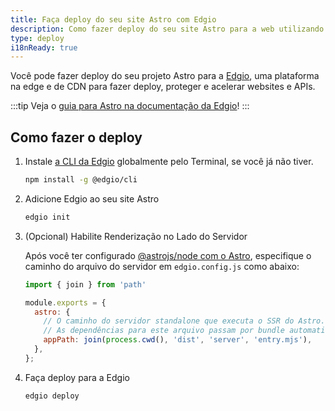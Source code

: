 ```yaml
---
title: Faça deploy do seu site Astro com Edgio
description: Como fazer deploy do seu site Astro para a web utilizando Edgio.
type: deploy
i18nReady: true
---
```


Você pode fazer deploy do seu projeto Astro para a [Edgio](https://www.edg.io/), uma plataforma na edge e de CDN para fazer deploy, proteger e acelerar websites e APIs.

:::tip
Veja o [guia para Astro na documentação da Edgio](https://docs.edg.io/guides/astro)!
:::

## Como fazer o deploy

1. Instale [a CLI da Edgio](https://docs.edg.io/guides/cli) globalmente pelo Terminal, se você já não tiver.

    ```bash
    npm install -g @edgio/cli
    ```

2. Adicione Edgio ao seu site Astro

    ```bash
    edgio init
    ```

3. (Opcional) Habilite Renderização no Lado do Servidor

    Após você ter configurado [@astrojs/node com o Astro](/pt-br/guides/integrations-guide/node/), especifique o caminho do arquivo do servidor em `edgio.config.js` como abaixo:

    ```js ins={1,4-8} title="edgio.config.js"
    import { join } from 'path'

    module.exports = {
      astro: {
        // O caminho do servidor standalone que executa o SSR do Astro.
        // As dependências para este arquivo passam por bundle automaticamente.
        appPath: join(process.cwd(), 'dist', 'server', 'entry.mjs'),
      },
    };
    ```

4. Faça deploy para a Edgio

    ```bash
    edgio deploy
    ```

